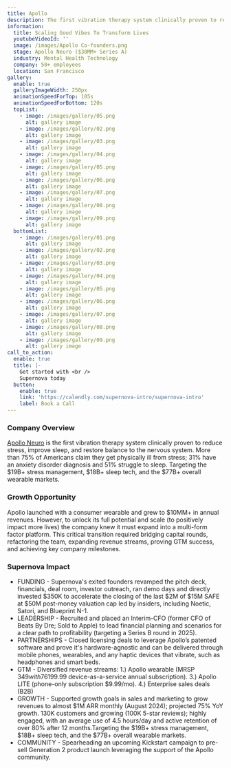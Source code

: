 ```yaml
---
title: Apollo
description: The first vibration therapy system clinically proven to reduce stress
information:
  title: Scaling Good Vibes To Transform Lives
  youtubeVideoId: ''
  image: /images/Apollo Co-founders.png
  stage: Apollo Neuro ($30MM+ Series A)
  industry: Mental Health Technology
  company: 50+ employees
  location: San Francisco
gallery:
  enable: true
  galleryImageWidth: 250px
  animationSpeedForTop: 105s
  animationSpeedForBottom: 120s
  topList:
    - image: /images/gallery/05.png
      alt: gallery image
    - image: /images/gallery/02.png
      alt: gallery image
    - image: /images/gallery/03.png
      alt: gallery image
    - image: /images/gallery/04.png
      alt: gallery image
    - image: /images/gallery/05.png
      alt: gallery image
    - image: /images/gallery/06.png
      alt: gallery image
    - image: /images/gallery/07.png
      alt: gallery image
    - image: /images/gallery/08.png
      alt: gallery image
    - image: /images/gallery/09.png
      alt: gallery image
  bottomList:
    - image: /images/gallery/01.png
      alt: gallery image
    - image: /images/gallery/02.png
      alt: gallery image
    - image: /images/gallery/03.png
      alt: gallery image
    - image: /images/gallery/04.png
      alt: gallery image
    - image: /images/gallery/05.png
      alt: gallery image
    - image: /images/gallery/06.png
      alt: gallery image
    - image: /images/gallery/07.png
      alt: gallery image
    - image: /images/gallery/08.png
      alt: gallery image
    - image: /images/gallery/09.png
      alt: gallery image
call_to_action:
  enable: true
  title: |-
    Get started with <br />
    Supernova today
  button:
    enable: true
    link: 'https://calendly.com/supernova-intro/supernova-intro'
    label: Book a Call
---
```


### Company Overview

[Apollo Neuro](https://apolloneuro.com/) is the first vibration therapy system clinically proven to reduce stress, improve sleep, and restore balance to the nervous system. More than 75% of Americans claim they get physically ill from stress; 31% have an anxiety disorder diagnosis and 51% struggle to sleep. Targeting the $19B+ stress management, $18B+ sleep tech, and the $77B+ overall wearable markets.

### Growth Opportunity

Apollo launched with a consumer wearable and grew to $10MM+ in annual revenues. However, to unlock its full potential and scale (to positively impact more lives) the company knew it must expand into a multi-form factor platform. This critical transition required bridging capital rounds, refactoring the team, expanding revenue streams, proving GTM success, and achieving key company milestones.

### Supernova Impact

* FUNDING - Supernova's exited founders revamped the pitch deck, financials, deal room, investor outreach, ran demo days and directly invested $350K to accelerate the closing of the last $2M of $15M SAFE at $50M post-money valuation cap led by insiders, including Noetic, Satori, and Blueprint N-1.
* LEADERSHIP - Recruited and placed an Interim-CFO (former CFO of Beats By Dre; Sold to Apple) to lead financial planning and scenarios for a clear path to profitability (targeting a Series B round in 2025).
* PARTNERSHIPS - Closed licensing deals to leverage Apollo’s patented software and prove it's hardware-agnostic and can be delivered through mobile phones, wearables, and any haptic devices that vibrate, such as headphones and smart beds.
* GTM - Diversified revenue streams: 1.) Apollo wearable (MRSP $349 with 76% gross margin) and 2.) AI Vibes ($199.99 device-as-a-service annual subscription). 3.) Apollo LITE (phone-only subscription $9.99/mo). 4.) Enterprise sales deals (B2B)
* GROWTH - Supported growth goals in sales and marketing to grow revenues to almost $1M ARR monthly (August 2024); projected 75% YoY growth. 130K customers and growing (100K 5-star reviews); highly engaged, with an average use of 4.5 hours/day and active retention of over 80% after 12 months.Targeting the $19B+ stress management, $18B+ sleep tech, and the $77B+ overall wearable markets.
* COMMUNITY - Spearheading an upcoming Kickstart campaign to pre-sell Generation 2 product launch leveraging the support of the Apollo community.

<BlockQuote customerImage="/images/Kathryn.avif" customerName="Kathryn Fantauzzi" customerRole="CEO/Co-founder of Apollo Neuro" content="Scaling a company is hard AF. Supernova is a game-changer!" />

